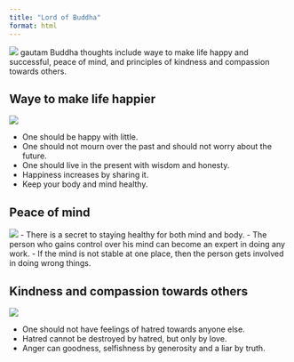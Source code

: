 ```yaml
---
title: "Lord of Buddha"
format: html
---
```



![](https://t3.ftcdn.net/jpg/05/72/46/28/240_F_572462828_XFrkh1XBf1cjLZkhs1CDX6GnOiojGNEI.jpg)
 gautam Buddha thoughts include waye to make life happy and successful, peace of mind, and principles of kindness and compassion towards others.

## Waye to make life happier

![](https://t4.ftcdn.net/jpg/05/04/55/37/240_F_504553778_0wBZJ8ugKTnOSgWSOuaahCquXjbACGpz.jpg)

  - One should be happy with little.
  - One should not mourn over the past and should not worry about the future.
  - One should live in the present with wisdom and honesty.
  - Happiness increases by sharing it.
  - Keep your body and mind healthy.
 
## Peace of mind

![](https://t4.ftcdn.net/jpg/04/20/71/57/240_F_420715700_mHFemszCWgoOchwtvR0hMJY3eQg5eLOG.jpg)
  - There is a secret to staying healthy for both mind and body.
  - The person who gains control over his mind can become an expert in doing any work.
  - If the mind is not stable at one place, then the person gets involved in doing wrong     things.

## Kindness and compassion towards others

![](https://t4.ftcdn.net/jpg/01/23/18/57/240_F_123185760_T6DGNrznkFl1Bq4t70a8wE6uiadwU9ko.jpg)

  - One should not have feelings of hatred towards anyone else.
  - Hatred cannot be destroyed by hatred, but only by love.
  - Anger can goodness, selfishness by generosity and a liar by truth. 



